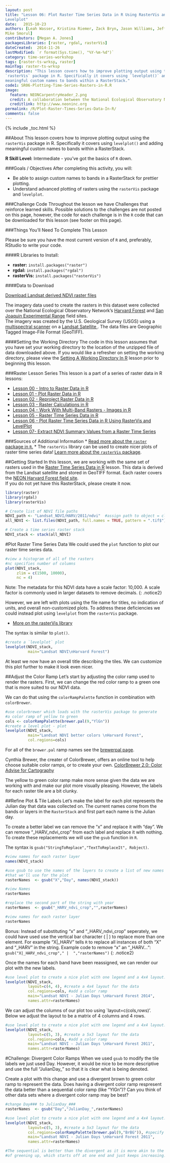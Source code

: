 ```yaml
---
layout: post
title: "Lesson 06: Plot Raster Time Series Data in R Using RasterVis and
Levelplot"
date:   2015-10-23
authors: [Leah Wasser, Kristina Riemer, Zack Bryn, Jason Williams, Jeff Hollister, 
Mike Smorul]
contributors: [Megan A. Jones]
packagesLibraries: [raster, rgdal, rasterVis]
dateCreated:  2014-11-26
lastModified: `r format(Sys.time(), "%Y-%m-%d")`
category: time-series-workshop
tags: [raster-ts-wrksp, raster]
mainTag: raster-ts-wrksp
description: "This lesson covers how to improve plotting output using the
`rasterVis` package in R. Specifically it covers using `levelplot()` and adding
meaningful custom names to bands within a RasterStack."
code1: SR06-Plotting-Time-Series-Rasters-in-R.R
image:
  feature: NEONCarpentryHeader_2.png
  credit: A collaboration between the National Ecological Observatory Network (NEON) and Data Carpentry
  creditlink: http://www.neoninc.org
permalink: /R/Plot-Raster-Times-Series-Data-In-R/
comments: false
---
```


{% include _toc.html %}

##About
This lesson covers how to improve plotting output using the
`rasterVis` package in R. Specifically it covers using `levelplot()` and adding
meaningful custom names to bands within a RasterStack. 

**R Skill Level:** Intermediate - you've got the basics of `R` down.

<div id="objectives" markdown="1">

###Goals / Objectives
After completing this activity, you will:

* Be able to assign custom names to bands in a RasterStack for prettier plotting.
* Understand advanced plotting of rasters using the `rasterVis` package and
`levelplot`.

###Challenge Code
Throughout the lesson we have Challenges that reinforce learned skills. Possible
solutions to the challenges are not posted on this page, however, the code for 
each challenge is in the `R` code that can be downloaded for this lesson (see 
footer on this page).

###Things You'll Need To Complete This Lesson

Please be sure you have the most current version of `R` and, preferably,
RStudio to write your code.

####R Libraries to Install:

* **raster:** `install.packages("raster")`
* **rgdal:** `install.packages("rgdal")`
* **rasterVis:** `install.packages("rasterVis")`

####Data to Download

<a href=" https://ndownloader.figshare.com/files/3579867" class="btn btn-success"> Download Landsat derived NDVI raster files</a> 

The imagery data used to create the rasters in this dataset were collected over
the National Ecological Observatory Network's
<a href="http://www.neoninc.org/science-design/field-sites/harvard-forest" target="_blank" >Harvard Forest</a>
and 
<a href="http://www.neoninc.org/science-design/field-sites/san-joaquin-experimental-range" target="_blank" >San Joaquin Experimental Range</a>
field sites.  
The imagery was created by the U.S. Geological Survey (USGS) using a 
<a href="http://eros.usgs.gov/#/Find_Data/Products_and_Data_Available/MSS" target="_blank" >  multispectral scanner</a>
on a <a href="http://landsat.usgs.gov" target="_blank" > Landsat Satellite </a>.
The data files are Geographic Tagged Image-File Format (GeoTIFF). 



####Setting the Working Directory
The code in this lesson assumes that you have set your working directory to the
location of the unzipped file of data downloaded above.  If you would like a
refresher on setting the working directory, please view the [Setting A Working Directory In R]({{site.baseurl}}/R/Set-Working-Directory "R Working Directory Lesson") 
lesson prior to beginning this lesson.

###Raster Lesson Series 
This lesson is a part of a series of raster data in R lessons:

* [Lesson 00 - Intro to Raster Data in R]({{ site.baseurl}}/R/Introduction-to-Raster-Data-In-R/)
* [Lesson 01 - Plot Raster Data in R]({{ site.baseurl}}/R/Plot-Rasters-In-R/)
* [Lesson 02 - Reproject Raster Data in R]({{ site.baseurl}}/R/Reproject-Raster-In-R/)
* [Lesson 03 - Raster Calculations in R]({{ site.baseurl}}/R/Raster-Calculations-In-R/)
* [Lesson 04 - Work With Multi-Band Rasters - Images in R]({{ site.baseurl}}/R/Multi-Band-Rasters-In-R/)
* [Lesson 05 - Raster Time Series Data in R]({{ site.baseurl}}/R/Raster-Times-Series-Data-In-R/)
* [Lesson 06 - Plot Raster Time Series Data in R Using RasterVis and LevelPlot]({{ site.baseurl}}/R/Plot-Raster-Times-Series-Data-In-R/)
* [Lesson 07- Extract NDVI Summary Values from a Raster Time Series]({{ site.baseurl}}/R/Extract-NDVI-From-Rasters-In-R/)

###Sources of Additional Information
* <a href="http://cran.r-project.org/web/packages/raster/raster.pdf" target="_blank"> Read more about the `raster` package in `R`.</a>
* The `rasterVis` library can be used to create nicer plots of raster time
series data! <a href="https://cran.r-project.org/web/packages/rasterVis/rasterVis.pdf"
target="_blank">Learn more about the `rasterVis` package</a>.

</div>

##Getting Started 
In this lesson, we are working with the same set of rasters used in the
[Raster Time Series Data in R ]({{ site.baseurl}} /R/Raster-Times-Series-Data-In-R/) 
lesson. This data is derived from the Landsat satellite and stored in GeoTIFF
format. Each raster covers the <a href="http://www.neoninc.org/science-design/field-sites/harvard-forest" target="_blank">NEON Harvard Forest field site</a>.  
If you do not yet have this RasterStack, please create it now. 

```r

library(raster)
library(rgdal)
library(rasterVis)

# Create list of NDVI file paths
NDVI_path <- "Landsat_NDVI/HARV/2011/ndvi"  #assign path to object = cleaner code
all_NDVI <- list.files(NDVI_path, full.names = TRUE, pattern = ".tif$")

# Create a time series raster stack
NDVI_stack <- stack(all_NDVI)
```

#Plot Raster Time Series Data
We could used the `plot` function to plot our raster time series data.

```r
#view a histogram of all of the rasters
#nc specifies number of columns
plot(NDVI_stack, 
     zlim = c(1500, 10000), 
     nc = 4)

``` 

Note: The metadata for this NDVI data have a scale factor: 10,000. A scale
factor is commonly used in larger datasets to remove decimals. {: .notice2}

However, we are left with plots using the file name for titles, no indication
of units, and overall non-customized plots.  To address these deficiencies we
could instead plot using `levelplot` from the `rasterVis` package. 

* <a href="http://oscarperpinan.github.io/rastervis/" target="_blank">More on the rasterVis library</a>

The syntax is similar to `plot()`.

```r
#create a `levelplot` plot
levelplot(NDVI_stack,
          main="Landsat NDVI\nHarvard Forest")

```

At least we now have an overall title describing the tiles.  We can customize
this plot further to make it look even nicer.  

##Adjust the Color Ramp
Let's start by adjusting the color ramp used to render the rasters. First, we
can change the red color ramp to a green one that is more suited to our NDVI
data.

We can do that using the `colorRampPalette` function in combination with 
`colorBrewer`. 

``` r
#use colorbrewer which loads with the rasterVis package to generate
#a color ramp of yellow to green
cols <- colorRampPalette(brewer.pal(9,"YlGn"))
#create a level plot - plot
levelplot(NDVI_stack,
          main="Landsat NDVI better colors \nHarvard Forest",
          col.regions=cols)


```

For all of the `brewer.pal` ramp names see the <a href="http://www.datavis.ca/sasmac/brewerpal.html" target="_blank"> brewerpal page</a>.

Cynthia Brewer, the creater of ColorBrewer, offers an online tool to help choose suitable color ramps, or to create your own. <a href="http://colorbrewer2.org/" target="_blank">ColorBrewer 2.0; Color Advise for Cartography </a>

The yellow to green color ramp make more sense given the data we are working
with and make our plot more visually pleasing. However, the labels for each 
raster tile are a bit clunky. 

##Refine Plot & Tile Labels
Let's make the label for each plot represents the Julian day that data was
collected on. The current names come from the bands or layers in the
`RasterStack` and first part each name is the Julian day. 

To create a better label we can remove the "x" and replace it with "day".
We can remove "_HARV_ndvi_crop" from each label and replace it with nothing. To
create these replacements we will use the `gsub` function in `R`.  

The syntax is `gsub("StringToReplace","TextToReplaceIt", Robject)`. 

```r

#view names for each raster layer
names(NDVI_stack)

#use gsub to use the names of the layers to create a list of new names
#that we'll use for the plot 
rasterNames  <- gsub("X","Day", names(NDVI_stack))

#view Names
rasterNames

#replace the second part of the string with year
rasterNames  <- gsub("_HARV_ndvi_crop","",rasterNames)

#view names for each raster layer
rasterNames
```

Bonus: Instead of substituting "x" and "_HARV_ndvi_crop" seperately, we could
have used use the vertical bar character ( | ) to replace more than one element.
For example "X|_HARV" tells `R` to replace all instances of both "X" and "_HARV"
in the string.  Example code to remove "x" an "_HARV...":
`gsub("X|_HARV_ndvi_crop"," |  ","rasterNames")`  {: .notice2}

Once the names for each band have been reassigned, we can render our plot with
the new labels. 

```r

#use level plot to create a nice plot with one legend and a 4x4 layout.
levelplot(NDVI_stack,
          layout=c(4, 4), #create a 4x4 layout for the data
          col.regions=cols, #add a color ramp
          main="Landsat NDVI - Julian Days \nHarvard Forest 2014",
          names.attr=rasterNames)

```

We can adjust the columns of our plot too using `layout=c(cols,rows)'. Below
we adjust the layout to be a matrix of 4 columns and 4 rows.

```r
#use level plot to create a nice plot with one legend and a 4x4 layout.
levelplot(NDVI_stack,
          layout=c(5, 3), #create a 5x3 layout for the data
          col.regions=cols, #add a color ramp
          main="Landsat NDVI - Julian Days \nHarvard Forest 2011",
          names.attr=rasterNames)
```

#Challenge: Divergent Color Ramps 
When we used `gsub` to modify the tile labels we just used Day.  However, it
would be nice to be more descriptive and use the full "JulianDay_" so that it is
clear what is being denoted.  

Create a plot with this change and use a divergent brown to green color ramp to
represent the data.  Does having a divergent color ramp respresent the data
better than a sequential color ramp (like "YlGn")?  Can you think of other data
sets where a divergent color ramp may be best? 

```r
#change Day### to JulianDay_###
rasterNames  <- gsub("Day","JulianDay_",rasterNames)

#use level plot to create a nice plot with one legend and a 4x4 layout.
levelplot(NDVI_stack,
          layout=c(5, 3), #create a 5x3 layout for the data
          col.regions=colorRampPalette(brewer.pal(9,"BrBG")), #specify color 
          main="Landsat NDVI - Julian Days \nHarvard Forest 2011",
          names.attr=rasterNames)

#The sequential is better than the divergent as it is more akin to the process
#of greening up, which starts off at one end and just keeps increasing. 

```

